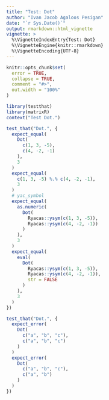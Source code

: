```yaml
---
title: "Test: Dot"
author: "Ivan Jacob Agaloos Pesigan"
date: "`r Sys.Date()`"
output: rmarkdown::html_vignette
vignette: >
  %\VignetteIndexEntry{Test: Dot}
  %\VignetteEngine{knitr::rmarkdown}
  %\VignetteEncoding{UTF-8}
---
```



```r
knitr::opts_chunk$set(
  error = TRUE,
  collapse = TRUE,
  comment = "#>",
  out.width = "100%"
)
```



```r
library(testthat)
library(matrixR)
context("Test Dot.")
```



```r
test_that("Dot.", {
  expect_equal(
    Dot(
      c(1, 3, -5),
      c(4, -2, -1)
    ),
    3
  )
  expect_equal(
    c(1, 3, -5) %.% c(4, -2, -1),
    3
  )
  # yac_symbol
  expect_equal(
    as.numeric(
      Dot(
        Ryacas::ysym(c(1, 3, -5)),
        Ryacas::ysym(c(4, -2, -1))
      )
    ),
    3
  )
  expect_equal(
    eval(
      Dot(
        Ryacas::ysym(c(1, 3, -5)),
        Ryacas::ysym(c(4, -2, -1)),
        str = FALSE
      )
    ),
    3
  )
})
```



```r
test_that("Dot.", {
  expect_error(
    Dot(
      c("a", "b", "c"),
      c("a", "b", "c")
    )
  )
  expect_error(
    Dot(
      c("a", "b", "c"),
      c("a", "b")
    )
  )
})
```

